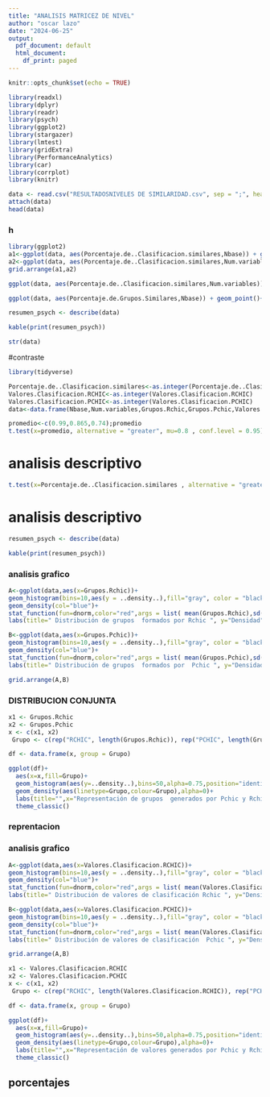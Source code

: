 ---
title: "ANALISIS MATRICEZ DE NIVEL"
author: "oscar lazo"
date: "2024-06-25"
output:
  pdf_document: default
  html_document:
    df_print: paged
---

```{r setup, include=FALSE}
knitr::opts_chunk$set(echo = TRUE)
```

```{r}
library(readxl)
library(dplyr)
library(readr)
library(psych)
library(ggplot2)
library(stargazer)
library(lmtest)
library(gridExtra)
library(PerformanceAnalytics)
library(car)
library(corrplot)
library(knitr)

```

```{r}

data <- read.csv("RESULTADOSNIVELES DE SIMILARIDAD.csv", sep = ";", header = TRUE,stringsAsFactors = FALSE)
attach(data)
head(data)

```
### h
```{r}
library(ggplot2)
a1<-ggplot(data, aes(Porcentaje.de..Clasificacion.similares,Nbase)) + geom_point()+geom_smooth(method=)
a2<-ggplot(data, aes(Porcentaje.de..Clasificacion.similares,Num.variables)) + geom_point()+geom_smooth(method=)
grid.arrange(a1,a2)
```

```{r}
ggplot(data, aes(Porcentaje.de..Clasificacion.similares,Num.variables)) + geom_point()+geom_smooth(method=)
```

```{r}
ggplot(data, aes(Porcentaje.de.Grupos.Similares,Nbase)) + geom_point()+geom_smooth(method=)
```


```{r}
resumen_psych <- describe(data)

kable(print(resumen_psych))
```

```{r}
str(data)
```
#contraste
```{r}
library(tidyverse)
```
```{r}
Porcentaje.de..Clasificacion.similares<-as.integer(Porcentaje.de..Clasificacion.similares)
Valores.Clasificacion.RCHIC<-as.integer(Valores.Clasificacion.RCHIC)
Valores.Clasificacion.PCHIC<-as.integer(Valores.Clasificacion.PCHIC)
data<-data.frame(Nbase,Num.variables,Grupos.Rchic,Grupos.Pchic,Valores.Clasificacion.RCHIC,Valores.Clasificacion.PCHIC,Porcentaje.de.Grupos.Similares,Porcentaje.de..Clasificacion.similares)

```

```{r}
promedio<-c(0.99,0.865,0.74);promedio
t.test(x=promedio, alternative = "greater", mu=0.8 , conf.level = 0.95)
```
# analisis descriptivo




```{r}

t.test(x=Porcentaje.de..Clasificacion.similares , alternative = "greater", mu=0.9 , conf.level = 0.95)
```
# analisis descriptivo

```{r}
resumen_psych <- describe(data)

kable(print(resumen_psych))
```
### analisis grafico
```{r}
A<-ggplot(data,aes(x=Grupos.Rchic))+
geom_histogram(bins=10,aes(y = ..density..),fill="gray", color = "black", size=0.1)+
geom_density(col="blue")+
stat_function(fun=dnorm,color="red",args = list( mean(Grupos.Rchic),sd(Grupos.Rchic)),size=0.7)+
labs(title=" Distribución de grupos  formados por Rchic ", y="Densidad",x="rchic")

B<-ggplot(data,aes(x=Grupos.Pchic))+
geom_histogram(bins=10,aes(y = ..density..),fill="gray", color = "black", size=0.1)+
geom_density(col="blue")+
stat_function(fun=dnorm,color="red",args = list( mean(Grupos.Pchic),sd(Grupos.Pchic)),size=0.7)+
labs(title=" Distribución de grupos  formados por  Pchic ", y="Densidad",x="Pchic")

grid.arrange(A,B)


```
### DISTRIBUCION CONJUNTA 


```{r}
x1 <- Grupos.Rchic
x2 <- Grupos.Pchic
x <- c(x1, x2)
 Grupo <- c(rep("RCHIC", length(Grupos.Rchic)), rep("PCHIC", length(Grupos.Pchic)))

df <- data.frame(x, group = Grupo)

ggplot(df)+
  aes(x=x,fill=Grupo)+
  geom_histogram(aes(y=..density..),bins=50,alpha=0.75,position="identity")+
  geom_density(aes(linetype=Grupo,colour=Grupo),alpha=0)+
  labs(title="",x="Representación de grupos  generados por Pchic y Rchic.",y="")+
  theme_classic()

```

### reprentacion

### analisis grafico
```{r}
A<-ggplot(data,aes(x=Valores.Clasificacion.RCHIC))+
geom_histogram(bins=10,aes(y = ..density..),fill="gray", color = "black", size=0.1)+
geom_density(col="blue")+
stat_function(fun=dnorm,color="red",args = list( mean(Valores.Clasificacion.RCHIC),sd(Valores.Clasificacion.RCHIC)),size=0.7)+
labs(title=" Distribución de valores de clasificación Rchic ", y="Densidad",x="rchic")

B<-ggplot(data,aes(x=Valores.Clasificacion.PCHIC))+
geom_histogram(bins=10,aes(y = ..density..),fill="gray", color = "black", size=0.1)+
geom_density(col="blue")+
stat_function(fun=dnorm,color="red",args = list( mean(Valores.Clasificacion.PCHIC),sd(Valores.Clasificacion.PCHIC)),size=0.7)+
labs(title=" Distribución de valores de clasificación  Pchic ", y="Densidad",x="Pchic")

grid.arrange(A,B)


```
```{r}
x1 <- Valores.Clasificacion.RCHIC
x2 <- Valores.Clasificacion.PCHIC
x <- c(x1, x2)
 Grupo <- c(rep("RCHIC", length(Valores.Clasificacion.RCHIC)), rep("PCHIC", length(Valores.Clasificacion.PCHIC)))

df <- data.frame(x, group = Grupo)

ggplot(df)+
  aes(x=x,fill=Grupo)+
  geom_histogram(aes(y=..density..),bins=50,alpha=0.75,position="identity")+
  geom_density(aes(linetype=Grupo,colour=Grupo),alpha=0)+
  labs(title="",x="Representación de valores generados por Pchic y Rchic.",y="")+
  theme_classic()
```

## porcentajes



